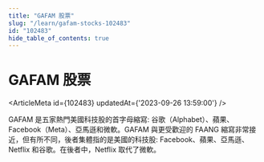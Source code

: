 ```yaml
---
title: "GAFAM 股票"
slug: "/learn/gafam-stocks-102483"
id: "102483"
hide_table_of_contents: true
---
```



# GAFAM 股票

<ArticleMeta id={102483} updatedAt={'2023-09-26 13:59:00'} />
<div className='border-solid border-b border-t-0 my-4 border-[var(--ifm-color-gray-300)]' />

GAFAM 是五家熱門美國科技股的首字母縮寫: 谷歌（Alphabet）、蘋果、Facebook（Meta）、亞馬遜和微軟。GAFAM 與更受歡迎的 FAANG 縮寫非常接近，但有所不同，後者集體指的是美國的科技股: Facebook、蘋果、亞馬遜、Netflix 和谷歌。在後者中，Netflix 取代了微軟。
